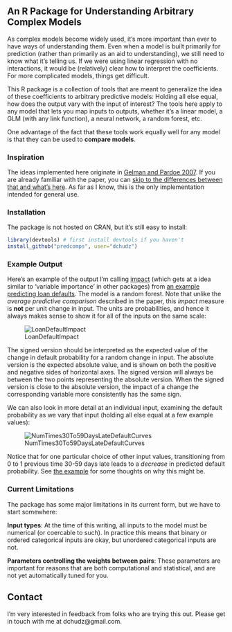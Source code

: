 ## An R Package for Understanding Arbitrary Complex Models

As complex models become widely used, it's more important than ever to have ways of understanding them. Even when a model is built primarily for prediction (rather than primarily as an aid to understanding), we still need to know what it's telling us. If we were using linear regression with no interactions, it would be (relatively) clear how to interpret the coefficients. For more complicated models, things get difficult.

This R package is a collection of tools that are meant to generalize the idea of these coefficients to arbitrary predictive models: Holding all else equal, how does the output vary with the input of interest? The tools here apply to any model that lets you map inputs to outputs, whether it's a linear model, a GLM (with any link function), a neural network, a random forest, etc.

One advantage of the fact that these tools work equally well for any model is that they can be used to **compare models**.

### Inspiration

The ideas implemented here originate in [Gelman and Pardoe 2007](http://onlinelibrary.wiley.com/doi/10.1111/j.1467-9531.2007.00181.x/abstract). If you are already familiar with the paper, you can [skip to the differences between that and what's here](more-compared-with-paper.html). As far as I know, this is the only implementation intended for general use.

### Installation

The package is not hosted on CRAN, but it's still easy to install:

```r
library(devtools) # first install devtools if you haven't
install_github("predcomps", user="dchudz")
```

### Example Output

Here's an example of the output I'm calling [impact](impact.html) (which gets at a idea similar to 'variable importance' in other packages) from [an example predicting loan defaults](examples-loan-defaults.html). The model is a random forest. Note that unlike the *average predictive comparison* described in the paper, this *impact* measure is **not** per unit change in input. The units are probabilities, and hence it always makes sense to show it for all of the inputs on the same scale:

![LoanDefaultImpact](figure/LoanDefaultImpact.png)

The signed version should be interpreted as the expected value of the change in default probability for a random change in input. The absolute version is the expected absolute value, and is shown on both the positive and negative sides of horizontal axes. The signed version will always be between the two points representing the absolute version. When the signed version is close to the absolute version, the impact of a change the corresponding variable more consistently has the same sign. 

We can also look in more detail at an individual input, examining the default probability as we vary that input (holding all else equal at a few example values):

![NumTimes30To59DaysLateDefaultCurves](figure/NumTimes30To59DaysLateDefaultCurves.png)

Notice that for one particular choice of other input values, transitioning from 0 to 1 previous time 30-59 days late leads to a *decrease* in predicted default probability. See [the example](examples-loan-defaults.html) for some thoughts on why this might be.

### Current Limitations

The package has some major limitations in its current form, but we have to start somewhere:

**Input types**: At the time of this writing, all inputs to the model must be numerical (or coercable to such). In practice this means that binary or ordered categorical inputs are okay, but unordered categorical inputs are not.

**Parameters controlling the weights between pairs**: These parameters are important for reasons that are both computational and statistical, and are not yet automatically tuned for you.

## Contact

I'm very interested in feedback from folks who are trying this out. Please get in touch with me at dchudz@gmail.com.